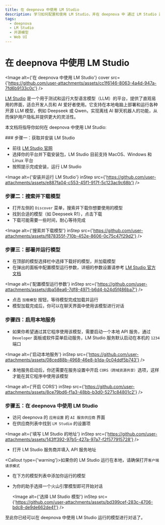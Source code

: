 ```yaml
---
title: 在 deepnova 中使用 LM Studio
description: 学习如何配置和使用 LM Studio，并在 deepnova 中 通过 LM Studio 运行 AI 模型进行对话。
tags:
  - deepnova
  - LM Studio
  - 开源模型
  - Web UI
---
```


# 在 deepnova 中使用 LM Studio

<Image alt={'在 deepnova 中使用 LM Studio'} cover src={'https://github.com/user-attachments/assets/cc1f6146-8063-4a4d-947a-7fd6b9133c0c'} />

[LM Studio](https://lmstudio.ai/) 是一个用于测试和运行大型语言模型（LLM）的平台，提供了直观易用的界面，适合开发人员和 AI 爱好者使用。它支持在本地电脑上部署和运行各种开源 LLM 模型，例如 Deepseek 或 Qwen，实现离线 AI 聊天机器人的功能，从而保护用户隐私并提供更大的灵活性。

本文档将指导你如何在 deepnova 中使用 LM Studio:

<Steps>
  ### 步骤一：获取并安装 LM Studio

  - 前往 [LM Studio 官网](https://lmstudio.ai/)
  - 选择你的平台并下载安装包，LM Studio 目前支持 MacOS、Windows 和 Linux 平台
  - 按照提示完成安装，运行 LM Studio

  <Image alt={'安装并运行 LM Studio'} inStep src={'https://github.com/user-attachments/assets/e887fa04-c553-45f1-917f-5c123ac9c68b'} />

  ### 步骤二：搜索并下载模型

  - 打开左侧的 `Discover` 菜单，搜索并下载你想要使用的模型
  - 找到合适的模型（如 Deepseek R1），点击下载
  - 下载可能需要一些时间，耐心等待完成

  <Image alt={'搜索并下载模型'} inStep src={'https://github.com/user-attachments/assets/f878355f-710b-452e-8606-0c75c47f29d2'} />

  ### 步骤三：部署并运行模型

  - 在顶部的模型选择栏中选择下载好的模型，并加载模型
  - 在弹出的面板中配置模型运行参数，详细的参数设置请参考 [LM Studio 官方文档](https://lmstudio.ai/docs)

  <Image alt={'配置模型运行参数'} inStep src={'https://github.com/user-attachments/assets/dba58ea6-7df8-4971-b6d4-b24d5f486ba7'} />

  - 点击 `加载模型` 按钮，等待模型完成加载并运行
  - 模型加载完成后，你可以在聊天界面中使用该模型进行对话

  ### 步骤四：启用本地服务

  - 如果你希望通过其它程序使用该模型，需要启动一个本地 API 服务，通过 `Developer` 面板或软件菜单启动服务，LM Studio 服务默认启动在本机的 `1234` 端口

  <Image alt={'启动本地服务'} inStep src={'https://github.com/user-attachments/assets/08ced88b-4968-46e8-b1da-0c04ddf5b743'} />

  - 本地服务启动后，你还需要在服务设置中开启 `CORS（跨域资源共享）`选项，这样才能在其它程序中使用该模型

  <Image alt={'开启 CORS'} inStep src={'https://github.com/user-attachments/assets/8ce79bd6-f1a3-48bb-b3d0-5271c84801c2'} />

  ### 步骤五：在 deepnova 中使用 LM Studio

  - 访问 deepnova 的 `应用设置` 的 `AI 服务供应商` 界面
  - 在供应商列表中找到 `LM Studio` 的设置项

  <Image alt={'填写 LM Studio 的地址'} inStep src={'https://github.com/user-attachments/assets/143ff392-97b5-427a-97a7-f2f577915728'} />

  - 打开 LM Studio 服务商并填入 API 服务地址

  <Callout type={'warning'}>如果你的 LM Studio 运行在本地，请确保打开`客户端请求模式`</Callout>

  - 在下方的模型列表中添加你运行的模型
  - 为你的助手选择一个火山引擎模型即可开始对话

    <Image alt={'选择 LM Studio 模型'} inStep src={'https://github.com/user-attachments/assets/bd399cef-283c-4706-bdc8-de9de662de41'} />
</Steps>

至此你已经可以在 deepnova 中使用 LM Studio 运行的模型进行对话了。
